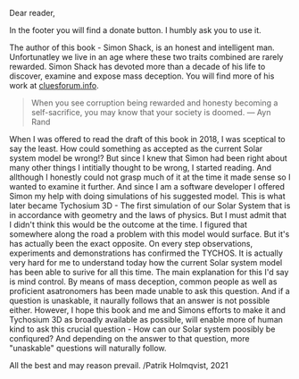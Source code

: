 Dear reader,

In the footer you will find a donate button. I humbly ask you to use it.

The author of this book - Simon Shack, is an honest and intelligent man. Unfortunatley we live in an age where these two traits combined are rarely rewarded. Simon Shack has devoted more than a decade of his life to discover, examine and expose mass deception. You will find more of his work at [cluesforum.info](http://cluesforum.info/).

>When you see corruption being rewarded and honesty becoming a self-sacrifice, you may know that your society is doomed.
— Ayn Rand

When I was offered to read the draft of this book in 2018, I was sceptical to say the least. How could something as accepted as the current Solar system model be wrong!? But since I knew that Simon had been right about many other things I intitially thought to be wrong, I started reading. And allthough I honestly could not grasp much of it at the time it made sense so I wanted to examine it further. And since I am a software developer I offered Simon my help with doing simulations of his suggested model. This is what later became Tychosium 3D - The first simulation of our Solar System that is in accordance with geometry and the laws of physics. But I must admit that I didn't think this would be the outcome at the time. I figured that somewhere along the road a problem with this model would surface. But it's has actually been the exact opposite. On every step observations, experiments and demonstrations has confirmed the TYCHOS. It is actually very hard for me to understand today how the current Solar system model has been able to surive for all this time. The main explanation for this I'd say is mind control. By means of mass deception, common people as well as proficient asatronomers has been made unable to ask this question. And if a question is unaskable, it naurally follows that an answer is not possible either. However, I hope this book and me and Simons efforts to make it and Tychosium 3D as broadly available as possible, will enable more of human kind to ask this crucial question - How can our Solar system poosibly be confiqured? And depending on the answer to that question, more "unaskable" questions will naturally follow.

All the best and may reason prevail. /Patrik Holmqvist, 2021
